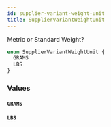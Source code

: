 ```yaml
---
id: supplier-variant-weight-unit
title: SupplierVariantWeightUnit
---
```


Metric or Standard Weight?

```graphql
enum SupplierVariantWeightUnit {
  GRAMS
  LBS
}
```

### Values

#### `GRAMS`

#### `LBS`
